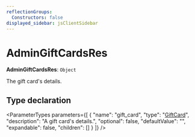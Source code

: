 ```yaml
---
reflectionGroups:
  Constructors: false
displayed_sidebar: jsClientSidebar
---
```



# AdminGiftCardsRes

 **AdminGiftCardsRes**: `Object`

The gift card's details.

## Type declaration

<ParameterTypes parameters={[
  {
    "name": "gift_card",
    "type": "[GiftCard](../classes/js_client.internal.GiftCard-1.mdx)",
    "description": "A gift card's details.",
    "optional": false,
    "defaultValue": "",
    "expandable": false,
    "children": []
  }
]} />

